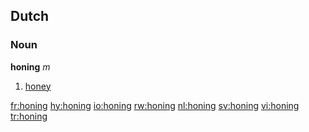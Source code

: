 ==Dutch==
===Noun===
'''honing''' ''m''

# [[honey]]

[[fr:honing]]
[[hy:honing]]
[[io:honing]]
[[rw:honing]]
[[nl:honing]]
[[sv:honing]]
[[vi:honing]]
[[tr:honing]]
